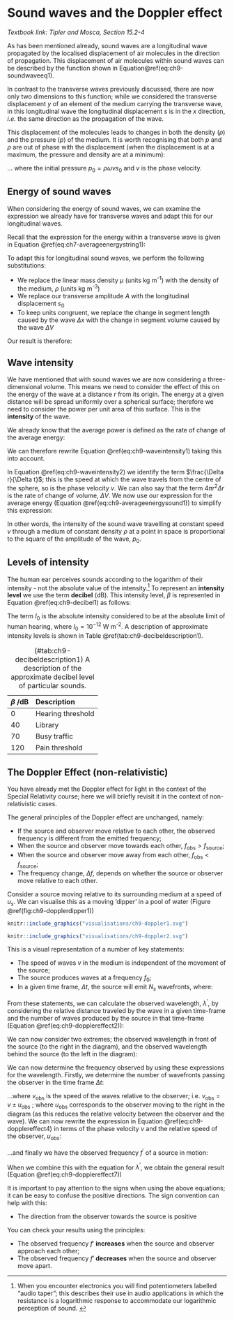 
# Sound waves and the Doppler effect {#sec-ch9-sounddoppler}

*Textbook link: Tipler and Mosca, Section 15.2-4*

 As has been mentioned already, sound waves are a longitudinal wave propagated by the localised displacement of air molecules in the direction of propagation.  This displacement of air molecules within sound waves can be described by the function shown in Equation\@ref(eq:ch9-soundwaveeq1).

\begin{equation}
s(x,t) = s_0 \sin (kx - \omega t)
(\#eq:ch9-soundwaveeq1)
\end{equation}

In contrast to the transverse waves previously discussed, there are now only two dimensions to this function; while we considered the transverse displacement $y$ of an element of the medium carrying the transverse wave, in this longitudinal wave the longitudinal displacement $s$ is in the $x$ direction, *i.e.* the same direction as the propagation of the wave.

This displacement of the molecules leads to changes in both the density ($\rho$) and the pressure ($p$) of the medium.  It is worth recognising that both $p$ and $\rho$ are out of phase with the displacement (when the displacement is at a maximum, the pressure and density are at a minimum):

\begin{equation}
p = p_0 \sin (kx - \omega t - \frac{\pi}{2})
(\#eq:ch9-soundwaveeq2)
\end{equation}

... where the initial pressure $p_0 = \rho \omega v s_0$ and $v$ is the phase velocity.

## Energy of sound waves {#sec-ch9-energysoundwaves}

When considering the energy of sound waves, we can examine the expression we already have for transverse waves and adapt this for our longitudinal waves.

Recall that the expression for the energy within a transverse wave is given in Equation \@ref(eq:ch7-averageenergystring1):

\begin{equation}
\Delta E_{\mathrm{av}} = \frac{1}{2}\mu \omega^2 A^2 \Delta x
\end{equation}

To adapt this for longitudinal sound waves, we perform the following substitutions:

* We replace the linear mass density $\mu$ (units kg m^-1^) with the density of the medium, $\rho$ (units kg m^-3^)
* We replace our transverse amplitude $A$ with the longitudinal displacement $s_0$
* To keep units congruent, we replace the change in segment length caused by the wave $\Delta x$ with the change in segment volume caused by the wave $\Delta V$

Our result is therefore:

\begin{equation}
\Delta E_{\mathrm{av}} = \frac{1}{2}\rho \omega^2 s_0^2 \Delta V
(\#eq:ch9-averageenergysound1)
\end{equation}

## Wave intensity {#sec-ch9-waveintensity}

We have mentioned that with sound waves we are now considering a three-dimensional volume.  This means we need to consider the effect of this on the energy of the wave at a distance $r$ from its origin. The energy at a given distance will be spread uniformly over a spherical surface; therefore we need to consider the power per unit area of this surface. This is the **intensity** of the wave.

\begin{equation}
I = \frac{P_\text{av}}{4\pi r^2}
(\#eq:ch9-waveintensity1)
\end{equation}

We already know that the average power is defined as the rate of change of the average energy:

\begin{equation}
P_\text{av} = \frac{\Delta E_\text{av}}{\Delta t}
\end{equation}

We can therefore rewrite Equation \@ref(eq:ch9-waveintensity1) taking this into account.

\begin{equation}
\begin{array}{rcl}
I & = &  \dfrac{\Delta E_\text{av}}{4\pi r^2 \Delta r} \dfrac{\Delta r}{\Delta t} \\
 &=& \dfrac{\Delta E_\text{av}}{\Delta V} v
\end{array}
(\#eq:ch9-waveintensity2)
\end{equation}

In Equation \@ref(eq:ch9-waveintensity2) we identify the term $\frac{\Delta r}{\Delta t}$; this is the speed at which the wave travels from the centre of the sphere, so is the phase velocity $v$. We can also say that the term $4 \pi r^2 \Delta r$ is the rate of change of volume, $\Delta V$.  We now use our expression for the average energy (Equation \@ref(eq:ch9-averageenergysound1)) to simplify this expression:


\begin{equation}
I = \frac{1}{2}\rho \omega^2 s_0^2 v = \frac{p_0^2}{2\rho v}
(\#eq:ch9-waveintensity3)
\end{equation}

In other words, the intensity of the sound wave travelling at constant speed $v$ through a medium of constant density $\rho$ at a point in space is proportional to the square of the amplitude of the wave, $p_0$.

## Levels of intensity {#sec-ch9-intensitylevels}

The human ear perceives sounds according to the logarithm of their intensity - not the absolute value of the intensity.^[When you encounter electronics you will find potentiometers labelled "audio taper"; this describes their use in audio applications in which the resistance is a logarithmic response to accommodate our logarithmic perception of sound. ] To represent an **intensity level** we use the term **decibel** (dB).  This intensity level, $\beta$ is represented in Equation \@ref(eq:ch9-decibel1) as follows:

\begin{equation}
\beta = 10 \log_{10}\left(\frac{I}{I_0}\right)
(\#eq:ch9-decibel1)
\end{equation}

The term $I_0$ is the absolute intensity considered to be at the absolute limit of human hearing, where $I_0 = 10^{-12}$ W m^-2^. A description of approximate intensity levels is shown in Table \@ref(tab:ch9-decibeldescription1).

Table: (\#tab:ch9-decibeldescription1) A description of the approximate decibel level of particular sounds.

| $\beta$ /dB  |  Description |
|:-|:-|
| 0  | Hearing threshold  |
|  40 | Library  |
|  70 |  Busy traffic |
| 120  | Pain threshold  |

## The Doppler Effect (non-relativistic)  {#sec-ch9-dopplereffect1}

You have already met the Doppler effect for light in the context of the Special Relativity course; here we will briefly revisit it in the context of non-relativistic cases.

The general principles of the Doppler effect are unchanged, namely:

* If the source and observer move relative to each other, the observed frequency is different from the emitted frequency;
* When the source and observer move towards each other, $f_{\textsf{obs}} >  f_{\textsf{source}}$;
* When the source and observer move away from each other, $f_{\textsf{obs}} <  f_{\textsf{source}}$;
* The frequency change, $\Delta f$, depends on whether the source or observer move relative to each other.

Consider a source moving relative to its surrounding medium at a speed of $u_s$. We can visualise this as a moving 'dipper' in a pool of water (Figure \@ref(fig:ch9-dopplerdipper1))

```r
knitr::include_graphics("visualisations/ch9-doppler1.svg")
```

```r
knitr::include_graphics("visualisations/ch9-doppler2.svg")
```


This is a visual representation of a number of key statements:

* The speed of waves $v$ in the medium is independent of the movement of the source;
* The source produces waves at a frequency $f_0$;
* In a given time frame, $\Delta t$, the source will emit $N_s$ wavefronts, where:
\begin{equation}
N_s = f_0 \Delta t
\end{equation}

From these statements, we can calculate the observed wavelength, $\lambda^\prime$, by considering the relative distance traveled by the wave in a given time-frame and the number of waves produced by the source in that time-frame (Equation \@ref(eq:ch9-dopplereffect2)):

\begin{equation}
\lambda' = \frac{\textsf{relative distance}}{\textsf{no. of waves}} = \frac{(v\pm u_{s})\Delta t}{f_{0}\Delta t}
(\#eq:ch9-dopplereffect2)
\end{equation}

We can now consider two extremes; the observed wavelength in front of the source (to the right in the diagram), and the observed wavelength behind the source (to the left in the diagram):

\begin{equation}
\begin{array}{rcl}
\lambda^\prime_{\textsf{behind}} = \dfrac{v+u_{s}}{f_{0}} && \lambda^\prime_{\textsf{in front}} = \dfrac{v-u_{s}}{f_{0}}
\end{array}
(\#eq:ch9-dopplereffect3)
\end{equation}

We can now determine the frequency observed by using these expressions for the wavelength. Firstly, we determine the number of wavefronts passing the observer in the time frame $\Delta t$:


\begin{equation}
N_{\textsf{obs}} = \frac{v_{\textsf{obs}}\Delta t}{\lambda'}
(\#eq:ch9-dopplereffect4)
\end{equation}

...where $v_{\textsf{obs}}$ is the speed of the waves relative to the observer; i.e. $v_{\textsf{obs}} = v \pm u_{\textsf{obs}}$ ; where $u_{\textsf{obs}}$ corresponds to the observer moving to the right in the diagram (as this reduces the relative velocity between the observer and the wave).  We can now rewrite the expression in Equation \@ref(eq:ch9-dopplereffect4) in terms of the phase velocity $v$ and the relative speed of the observer, $u_{\textsf{obs}}$:

\begin{equation}
N_{\textsf{obs}} = \frac{(v \pm u_{\textsf{obs}})\Delta t}{\lambda'}
(\#eq:ch9-dopplereffect5)
\end{equation}

...and finally we have the observed frequency $f^\prime$ of a source in motion:

\begin{equation}
f^\prime = \frac{N_{\textsf{obs}}}{\Delta t} = \frac{v\pm u_{\textsf{obs}}}{\lambda'}
(\#eq:ch9-dopplereffect6)
\end{equation}

When we combine this with the equation for $\lambda^\prime$, we obtain the general result (Equation \@ref(eq:ch9-dopplereffect7))

\begin{equation}
f' = \left(\frac{v\pm u_{\textsf{obs}}}{v\pm u_{s}}\right)f_{0}\quad\textsf{or}\quad f' = \left(\frac{1\pm \frac{u_{\textsf{obs}}}{v}}{1\pm \frac{u_{s}}{v}}\right)f_{0}
(\#eq:ch9-dopplereffect7)
\end{equation}

It is important to pay attention to the signs when using the above equations; it can be easy to confuse the positive directions.  The sign convention can help with this:

* The direction from the observer towards the source is positive

You can check your results using the principles:

* The observed frequency $f'$ **increases** when the source and observer approach each other;
* The observed frequency $f'$ **decreases** when the source and observer move apart.

<!-- \begin{equation}

(\#)
\end{equation} -->


<!-- \begin{equation}

(\#)
\end{equation} -->


<!-- \begin{equation}

(\#)
\end{equation} -->


<!-- \begin{equation}

(\#)
\end{equation} -->


<!-- \begin{equation}

(\#)
\end{equation} -->


<!-- \begin{equation}

(\#)
\end{equation} -->


<!-- \begin{equation}

(\#)
\end{equation} -->


<!-- \begin{equation}

(\#)
\end{equation} -->




















 <!-- end -->
